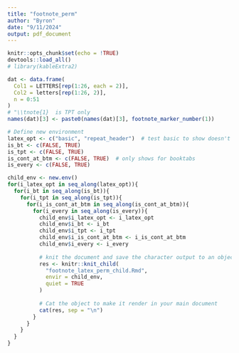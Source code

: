 ```yaml
---
title: "footnote_perm"
author: "Byron"
date: "9/11/2024"
output: pdf_document
---
```


```r
knitr::opts_chunk$set(echo = !TRUE)
devtools::load_all()
# library(kableExtra2)

dat <- data.frame(
  Col1 = LETTERS[rep(1:26, each = 2)],
  Col2 = letters[rep(1:26, 2)],
  n = 0:51
)
# "\\tnote{1}  is TPT only
names(dat)[3] <- paste0(names(dat)[3], footnote_marker_number(1))
```


```r
# Define new environment
latex_opt <- c("basic", "repeat_header")  # test basic to show doesn't cause trouble
is_bt <- c(FALSE, TRUE)
is_tpt <- c(FALSE, TRUE)
is_cont_at_btm <- c(FALSE, TRUE)  # only shows for booktabs
is_every <- c(FALSE, TRUE)

child_env <- new.env()
for(i_latex_opt in seq_along(latex_opt)){
  for(i_bt in seq_along(is_bt)){
    for(i_tpt in seq_along(is_tpt)){
      for(i_is_cont_at_btm in seq_along(is_cont_at_btm)){
        for(i_every in seq_along(is_every)){
          child_env$i_latex_opt <- i_latex_opt
          child_env$i_bt <- i_bt          
          child_env$i_tpt <- i_tpt
          child_env$i_is_cont_at_btm <- i_is_cont_at_btm
          child_env$i_every <- i_every          
          
          # knit the document and save the character output to an object
          res <- knitr::knit_child(
            "footnote_latex_perm_child.Rmd",
            envir = child_env,
            quiet = TRUE
          )
          
          # Cat the object to make it render in your main document
          cat(res, sep = "\n")
        }
      }
    }
  }
}
```

